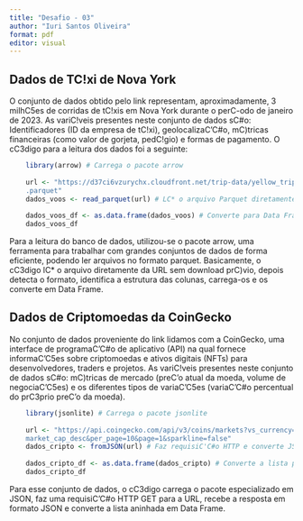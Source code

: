 ---
title: "Desafio - 03"
author: "Iuri Santos Oliveira"
format: pdf
editor: visual
---

## Dados de TC!xi de Nova York

O conjunto de dados obtido pelo link \textcolor{blue}{\url{https://d37ci6vzurychx.cloudfront.net/trip-data/yellow_tripdata_2023-01.parquet}} representam, aproximadamente, 3 milhC5es de corridas de tC!xis em Nova York durante o perC-odo de janeiro de 2023. As variC!veis presentes neste conjunto de dados sC#o: Identificadores (ID da empresa de tC!xi), geolocalizaC'C#o, mC)tricas financeiras (como valor de gorjeta, pedC!gio) e formas de pagamento. O cC3digo para a leitura dos dados foi a seguinte:

```{r, eval = F}
    library(arrow) # Carrega o pacote arrow
    
    url <- "https://d37ci6vzurychx.cloudfront.net/trip-data/yellow_tripdata_2023-01
    .parquet"
    dados_voos <- read_parquet(url) # LC* o arquivo Parquet diretamente da URL
    
    dados_voos_df <- as.data.frame(dados_voos) # Converte para Data Frame
    dados_voos_df
```

Para a leitura do banco de dados, utilizou-se o pacote arrow, uma ferramenta para trabalhar com grandes conjuntos de dados de forma eficiente, podendo ler arquivos no formato parquet. Basicamente, o cC3digo lC\* o arquivo diretamente da URL sem download prC)vio, depois detecta o formato, identifica a estrutura das colunas, carrega-os e os converte em Data Frame.

## Dados de Criptomoedas da CoinGecko

No conjunto de dados proveniente do link \textcolor{blue}{\url{https://api.coingecko.com/api/v3/coins/markets?vs_currency=usd&order=market_cap_desc&per_page=100&page=1&sparkline=false}} lidamos com a CoinGecko, uma interface de programaC'C#o de aplicativo (API) na qual fornece informaC'C5es sobre criptomoedas e ativos digitais (NFTs) para desenvolvedores, traders e projetos. As variC!veis presentes neste conjunto de dados sC#o: mC)tricas de mercado (preC'o atual da moeda, volume de negociaC'C5es) e os diferentes tipos de variaC'C5es (variaC'C#o percentual do prC3prio preC'o da moeda).

```{r, eval = F}
    library(jsonlite) # Carrega o pacote jsonlite
    
    url <- "https://api.coingecko.com/api/v3/coins/markets?vs_currency=usd&order=
    market_cap_desc&per_page=10&page=1&sparkline=false"
    dados_cripto <- fromJSON(url) # Faz requisiC'C#o HTTP e converte JSON para lista
    
    dados_cripto_df <- as.data.frame(dados_cripto) # Converte a lista para Data Frame
    dados_cripto_df
```

Para esse conjunto de dados, o cC3digo carrega o pacote especializado em JSON, faz uma requisiC'C#o HTTP GET para a URL, recebe a resposta em formato JSON e converte a lista aninhada em Data Frame.
